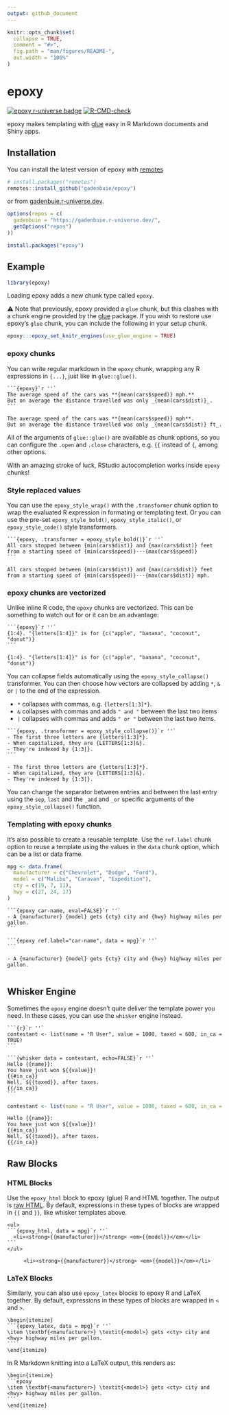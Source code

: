 ```yaml
---
output: github_document
---
```


<!-- README.md is generated from README.Rmd. Please edit that file -->

```r
knitr::opts_chunk$set(
  collapse = TRUE,
  comment = "#>",
  fig.path = "man/figures/README-",
  out.width = "100%"
)
```
# epoxy

<!-- badges: start -->
[![epoxy r-universe badge](https://gadenbuie.r-universe.dev/badges/epoxy)](https://gadenbuie.r-universe.dev)
[![R-CMD-check](https://github.com/gadenbuie/epoxy/workflows/R-CMD-check/badge.svg)](https://github.com/gadenbuie/epoxy/actions)
<!-- badges: end -->

epoxy makes templating with [glue] easy in R Markdown documents and Shiny apps.

## Installation

You can install the latest version of epoxy with [remotes]

```r
# install.packages("remotes")
remotes::install_github("gadenbuie/epoxy")
```

or from [gadenbuie.r-universe.dev](https://gadenbuie.r-universe.dev).

```r
options(repos = c(
  gadenbuie = "https://gadenbuie.r-universe.dev/",
  getOptions("repos")
))

install.packages("epoxy")
```

## Example

```r
library(epoxy)
```

Loading epoxy adds a new chunk type called `epoxy`.

⚠️ Note that previously, epoxy provided a `glue` chunk,
but this clashes with a chunk engine provided by the [glue] package.
If you wish to restore use epoxy's `glue` chunk,
you can include the following in your setup chunk.

```r
epoxy:::epoxy_set_knitr_engines(use_glue_engine = TRUE)
```

### epoxy chunks

You can write regular markdown in the `epoxy` chunk,
wrapping any R expressions in `{...}`,
just like in `glue::glue()`.

````
```{epoxy}`r ''`
The average speed of the cars was **{mean(cars$speed)} mph.**
But on average the distance travelled was only _{mean(cars$dist)}_.
```
````

```epoxy
The average speed of the cars was **{mean(cars$speed)} mph**.
But on average the distance travelled was only _{mean(cars$dist)} ft_.
```

All of the arguments of `glue::glue()` are available as chunk options,
so you can configure the `.open` and `.close` characters,
e.g. `{{` instead of `{`,
among other options.

With an amazing stroke of luck,
RStudio autocompletion works inside `epoxy` chunks!

### Style replaced values

You can use the `epoxy_style_wrap()` with the `.transformer` chunk option
to wrap the evaluated R expression in formating or templating text.
Or you can use the pre-set
`epoxy_style_bold()`, `epoxy_style_italic()`, or `epoxy_style_code()`
style transformers.

````
```{epoxy, .transformer = epoxy_style_bold()}`r ''`
All cars stopped between {min(cars$dist)} and {max(cars$dist)} feet
from a starting speed of {min(cars$speed)}---{max(cars$speed)}
```
````

```epoxy
All cars stopped between {min(cars$dist)} and {max(cars$dist)} feet
from a starting speed of {min(cars$speed)}---{max(cars$dist)} mph.
```

### epoxy chunks are vectorized

Unlike inline R code, the `epoxy` chunks are vectorized.
This can be something to watch out for or it can be an advantage:

````
```{epoxy}`r ''`
{1:4}. "{letters[1:4]}" is for {c("apple", "banana", "coconut", "donut")}
```
````

```epoxy
{1:4}. "{letters[1:4]}" is for {c("apple", "banana", "coconut", "donut")}
```

You can collapse fields automatically using the `epoxy_style_collapse()` transformer.
You can then choose how vectors are collapsed by adding `*`, `&` or `|`
to the end of the expression.

- `*` collapses with commas, e.g. `{letters[1:3]*}`.
- `&` collapses with commas and adds `" and "` between the last two items
- `|` collapses with commas and adds `" or "` between the last two items.

````
```{epoxy, .transformer = epoxy_style_collapse()}`r ''`
- The first three letters are {letters[1:3]*}.
- When capitalized, they are {LETTERS[1:3]&}.
- They're indexed by {1:3|}.
```
````

```epoxy
- The first three letters are {letters[1:3]*}.
- When capitalized, they are {LETTERS[1:3]&}.
- They're indexed by {1:3|}.
```

You can change the separator between entries and between the last entry
using the `sep`, `last` and the `_and` and `_or` specific arguments
of the `epoxy_style_collapse()` function.

### Templating with epoxy chunks

It's also possible to create a reusable template.
Use the `ref.label` chunk option to reuse a template
using the values in the `data` chunk option,
which can be a list or data frame.

```r
mpg <- data.frame(
  manufacturer = c("Chevrolet", "Dodge", "Ford"),
  model = c("Malibu", "Caravan", "Expedition"),
  cty = c(19, 7, 11),
  hwy = c(27, 24, 17)
)
```

````
```{epoxy car-name, eval=FALSE}`r ''`
- A {manufacturer} {model} gets {cty} city and {hwy} highway miles per gallon.
```

```{epoxy ref.label="car-name", data = mpg}`r ''`
```
````

```epoxy
- A {manufacturer} {model} gets {cty} city and {hwy} highway miles per gallon.
```

```epoxy
```

## Whisker Engine

Sometimes the `epoxy` engine doesn't quite deliver the template power you need.
In these cases, you can use the `whisker` engine instead.

````
```{r}`r ''`
contestant <- list(name = "R User", value = 1000, taxed = 600, in_ca = TRUE)
```

```{whisker data = contestant, echo=FALSE}`r ''`
Hello {{name}}:
You have just won ${{value}}!
{{#in_ca}}
Well, ${{taxed}}, after taxes.
{{/in_ca}}
```
````

```r
contestant <- list(name = "R User", value = 1000, taxed = 600, in_ca = TRUE)
```

```whisker
Hello {{name}}:
You have just won ${{value}}!
{{#in_ca}}
Well, ${{taxed}}, after taxes.
{{/in_ca}}
```

## Raw Blocks

### HTML Blocks

Use the `epoxy_html` block to epoxy (glue) R and HTML together.
The output is [raw HTML](https://pandoc.org/MANUAL.html#raw-htmltex).
By default, expressions in these types of blocks are wrapped in `{{` and `}}`,
like whisker templates above.

````
<ul>
```{epoxy_html, data = mpg}`r ''`
  <li><strong>{{manufacturer}}</strong> <em>{{model}}</em></li>
```
</ul>
````

<ul>
```epoxy_html
  <li><strong>{{manufacturer}}</strong> <em>{{model}}</em></li>
```
</ul>

### LaTeX Blocks

Similarly, you can also use `epoxy_latex` blocks to epoxy R and LaTeX together.
By default, expressions in these types of blocks are wrapped in `<` and `>`.

````
\begin{itemize}
```{epoxy_latex, data = mpg}`r ''`
\item \textbf{<manufacturer>} \textit{<model>} gets <cty> city and <hwy> highway miles per gallon.
```
\end{itemize}
````

In R Markdown knitting into a LaTeX output,
this renders as:

````
\begin{itemize}
```epoxy
\item \textbf{<manufacturer>} \textit{<model>} gets <cty> city and <hwy> highway miles per gallon.
```
\end{itemize}
````

[glue]: https://glue.tidyverse.org
[remotes]: https://remotes.r-lib.org
